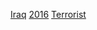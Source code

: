 {{cat topic in year| topic=伊拉克恐怖活動| year=2016}}

[[Category:2016年恐怖活動|Iraq]]
[[Category:伊拉克各年恐怖活動|2016]]
[[Category:2016年伊拉克罪案|Terrorist]]
